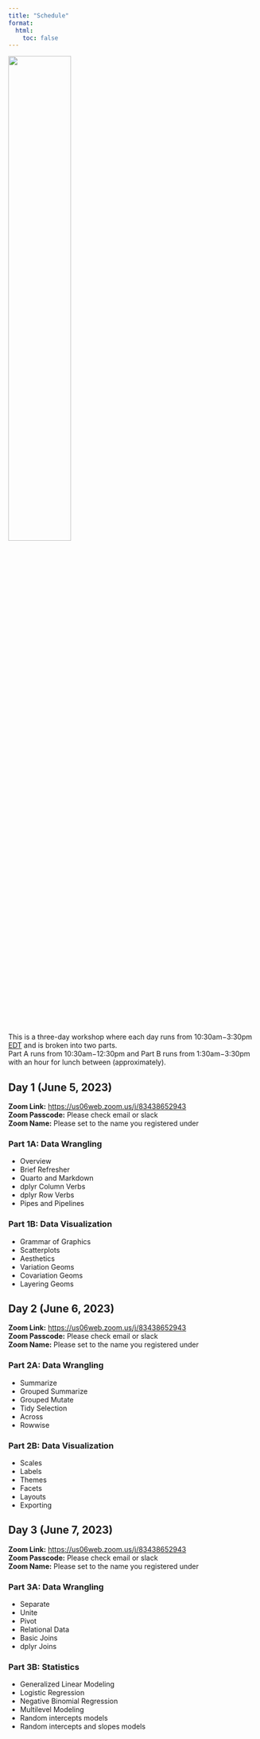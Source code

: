 ```yaml
---
title: "Schedule"
format:
  html:
    toc: false
---
```


:::{.text-center}
![](../img/date_picker_2780E3.svg){width="50%"}
:::

This is a three-day workshop where each day runs from 10:30am&#8722;3:30pm [EDT](https://time.is/EDT) and is broken into two parts.<br />
Part A runs from 10:30am&#8722;12:30pm and Part B runs from 1:30am&#8722;3:30pm with an hour for lunch between (approximately).

## Day 1 (June 5, 2023)

**Zoom Link:** <https://us06web.zoom.us/j/83438652943><br />
**Zoom Passcode:** Please check email or slack<br />
**Zoom Name:** Please set to the name you registered under

### Part 1A: Data Wrangling

  - Overview
  - Brief Refresher
  - Quarto and Markdown
  - dplyr Column Verbs
  - dplyr Row Verbs
  - Pipes and Pipelines

  
### Part 1B: Data Visualization

  - Grammar of Graphics
  - Scatterplots
  - Aesthetics
  - Variation Geoms
  - Covariation Geoms
  - Layering Geoms


## Day 2 (June 6, 2023)

**Zoom Link:** <https://us06web.zoom.us/j/83438652943><br />
**Zoom Passcode:** Please check email or slack<br />
**Zoom Name:** Please set to the name you registered under

### Part 2A: Data Wrangling

  - Summarize
  - Grouped Summarize
  - Grouped Mutate
  - Tidy Selection
  - Across
  - Rowwise

### Part 2B: Data Visualization

  - Scales
  - Labels
  - Themes
  - Facets
  - Layouts
  - Exporting

## Day 3 (June 7, 2023)

**Zoom Link:** <https://us06web.zoom.us/j/83438652943><br />
**Zoom Passcode:** Please check email or slack<br />
**Zoom Name:** Please set to the name you registered under

### Part 3A: Data Wrangling

  - Separate
  - Unite
  - Pivot
  - Relational Data
  - Basic Joins
  - dplyr Joins

### Part 3B: Statistics

  - Generalized Linear Modeling
  - Logistic Regression
  - Negative Binomial Regression
  - Multilevel Modeling
  - Random intercepts models
  - Random intercepts and slopes models
